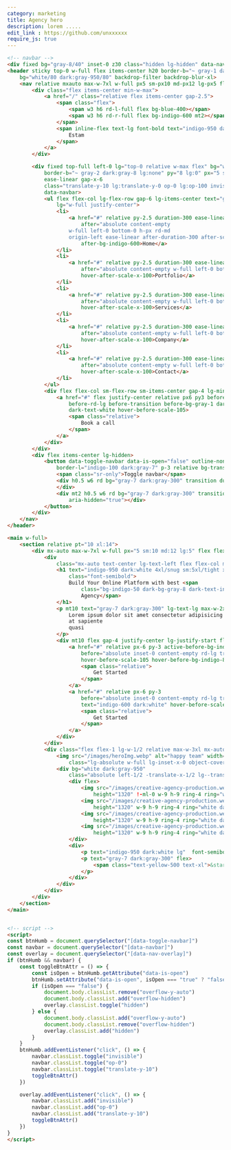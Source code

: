 ```yaml
---
category: marketing
title: Agency hero
description: lorem .....
edit_link : https://github.com/unxxxxxx
require_js: true
---
```


```html
<!-- navbar -->
<div fixed bg="gray-8/40" inset-0 z30 class="hidden lg-hidden" data-nav-overlay aria-hidden="true"></div>
<header sticky top-0 w-full flex items-center h20 border-b="~ gray-1 dark:gray-9" z40
    bg="white/80 dark:gray-950/80" backdrop-filter backdrop-blur-xl>
    <nav relative mxauto max-w-7xl w-full px5 sm-px10 md-px12 lg-px5 flex gap-x-5 justify-between items-center>
        <div class="flex items-center min-w-max">
            <a href="/" class="relative flex items-center gap-2.5">
                <span class="flex">
                    <span w3 h6 rd-l-full flex bg-blue-400></span>
                    <span w3 h6 rd-r-full flex bg-indigo-600 mt2></span>
                </span>
                <span inline-flex text-lg font-bold text="indigo-950 dark:white">
                    Estam
                </span>
            </a>
        </div>

        <div fixed top-full left-0 lg="top-0 relative w-max flex" bg="white dark:gray-950 lg:transparent"
            border-b="~ gray-2 dark:gray-8 lg:none" py="8 lg:0" px="5 sm:10 md:12 lg:px-0" w-full duration-300
            ease-linear gap-x-6
            class="translate-y-10 lg:translate-y-0 op-0 lg:op-100 invisible lg-visible"
            data-navbar>
            <ul flex flex-col lg-flex-row gap-6 lg-items-center text="gray-7 dark:gray-300"
                lg="w-full justify-center">
                <li>
                    <a href="#" relative py-2.5 duration-300 ease-linear text-indigo-600 hover-text-indigo-600
                        after="absolute content-empty
                    w-full left-0 bottom-0 h-px rd-md 
                    origin-left ease-linear after-duration-300 after-scale-x-0" hover-after-scale-x-100
                        after-bg-indigo-600>Home</a>
                </li>
                <li>
                    <a href="#" relative py-2.5 duration-300 ease-linear hover-text-indigo-600
                        after="absolute content-empty w-full left-0 bottom-0 h-px rd-md origin-left ease-linear duration-300 scale-x-0 bg-indigo-600"
                        hover-after-scale-x-100>Portfolio</a>
                </li>
                <li>
                    <a href="#" relative py-2.5 duration-300 ease-linear hover-text-indigo-600
                        after="absolute content-empty w-full left-0 bottom-0 h-px rd-md origin-left ease-linear duration-300 scale-x-0 bg-indigo-600"
                        hover-after-scale-x-100>Services</a>
                </li>
                <li>
                    <a href="#" relative py-2.5 duration-300 ease-linear hover-text-indigo-600
                        after="absolute content-empty w-full left-0 bottom-0 h-px rd-md origin-left ease-linear duration-300 scale-x-0 bg-indigo-600"
                        hover-after-scale-x-100>Company</a>
                </li>
                <li>
                    <a href="#" relative py-2.5 duration-300 ease-linear hover-text-indigo-600
                        after="absolute content-empty w-full left-0 bottom-0 h-px rd-md origin-left ease-linear duration-300 scale-x-0 bg-indigo-600"
                        hover-after-scale-x-100>Contact</a>
                </li>
            </ul>
            <div flex flex-col sm-flex-row sm-items-center gap-4 lg-min-w-max mt="10 lg:0" aria-hidden="true">
                <a href="#" flex justify-center relative px6 py3 before-absolute before-content-empty before-inset-0
                    before-rd-lg before-transition before-bg-gray-1 dark-before-bg-gray-8 text-indigo-600
                    dark-text-white hover-before-scale-105>
                    <span class="relative">
                        Book a call
                    </span>
                </a>
            </div>
        </div>
        <div flex items-center lg-hidden>
            <button data-toggle-navbar data-is-open="false" outline-none border-l
                border-l="indigo-100 dark:gray-7" p-3 relative bg-transparent>
                <span class="sr-only">Toggle navbar</span>
                <div h0.5 w6 rd bg="gray-7 dark:gray-300" transition duration-300 id="line-1" aria-hidden="true">
                </div>
                <div mt2 h0.5 w6 rd bg="gray-7 dark:gray-300" transition duration-300 id="line-2"
                    aria-hidden="true"></div>
            </button>
        </div>
    </nav>
</header>

<main w-full>
    <section relative pt="10 xl:14">
        <div mx-auto max-w-7xl w-full px="5 sm:10 md:12 lg:5" flex flex-col lg-flex-row gap="8 lg:10 xl:12">
            <div
                class="mx-auto text-center lg-text-left flex flex-col max-w-3xl justify-center lg-justify-start lg-py-8 flex-1 lg-w-1/2 lg-max-w-none">
                <h1 text="indigo-950 dark:white 4xl/snug sm:5xl/tight xl:6xl/tight"
                    class="font-semibold">
                    Build Your Online Platform with best <span
                        class="bg-indigo-50 dark-bg-gray-8 dark-text-indigo-600 inline-block border border-dashed border-indigo-600 px-3">Digital
                        Agency</span>
                </h1>
                <p mt10 text="gray-7 dark:gray-300" lg-text-lg max-w-2xl lg-max-w-none mx-auto>
                    Lorem ipsum dolor sit amet consectetur adipisicing elit. Dignissimos, fugit! Laborum quo maxime
                    at sapiente
                    quasi
                </p>
                <div mt10 flex gap-4 justify-center lg-justify-start flex-wrap>
                    <a href="#" relative px-6 py-3 active-before-bg-indigo-700 text-white
                        before="absolute inset-0 content-empty rd-lg transition bg-indigo-600"
                        hover-before-scale-105 hover-before-bg-indigo-800>
                        <span class="relative">
                            Get Started
                        </span>
                    </a>
                    <a href="#" relative px-6 py-3
                        before="absolute inset-0 content-empty rd-lg transition bg-gray-1 dark:bg-gray-9"
                        text="indigo-600 dark:white" hover-before-scale-105>
                        <span class="relative">
                            Get Started
                        </span>
                    </a>
                </div>
            </div>
            <div class="flex flex-1 lg-w-1/2 relative max-w-3xl mx-auto lg-max-w-none">
                <img src="/images/heroImg.webp" alt="happy team" width="1850" height="auto"
                    class="lg-absolute w-full lg-inset-x-0 object-cover lg-h-full">
                <div bg="white dark:gray-950"
                    class="absolute left-1/2 -translate-x-1/2 lg--translate-x-0 -bottom-10 w-60 p-4 rd-lg  border dark-border-gray-8">
                    <div flex>
                        <img src="/images/creative-agency-production.webp" alt="employee image" width="1920"
                            height="1320" !-ml-0 w-9 h-9 ring-4 ring="white dark:gray-950" object-cover rd-full>
                        <img src="/images/creative-agency-production.webp" alt="employee image" width="1920"
                            height="1320" w-9 h-9 ring-4 ring="white dark:gray-950" object-cover rd-full -ml-1>
                        <img src="/images/creative-agency-production.webp" alt="employee image" width="1920"
                            height="1320" w-9 h-9 ring-4 ring="white dark:gray-950" object-cover rd-full -ml-1>
                        <img src="/images/creative-agency-production.webp" alt="employee image" width="1920"
                            height="1320" w-9 h-9 ring-4 ring="white dark:gray-950" object-cover rd-full -ml-1>
                    </div>
                    <div>
                        <p text="indigo-950 dark:white lg"  font-semibold>45+ employees</p>
                        <p text="gray-7 dark:gray-300" flex>
                            <span class="text-yellow-500 text-xl">&starf;</span> 5.0 (2.5k reviews)
                        </p>
                    </div>
                </div>
            </div>
        </div>
    </section>
</main>


<!-- script -->
<script>
const btnHumb = document.querySelector("[data-toggle-navbar]")
const navbar = document.querySelector("[data-navbar]")
const overlay = document.querySelector("[data-nav-overlay]")
if (btnHumb && navbar) {
    const toggleBtnAttr = () => {
        const isOpen = btnHumb.getAttribute("data-is-open")
        btnHumb.setAttribute("data-is-open", isOpen === "true" ? "false" : "true")
        if (isOpen === "false") {
            document.body.classList.remove("overflow-y-auto")
            document.body.classList.add("overflow-hidden")
            overlay.classList.toggle("hidden")
        } else {
            document.body.classList.add("overflow-y-auto")
            document.body.classList.remove("overflow-hidden")
            overlay.classList.add("hidden")
        }
    }
    btnHumb.addEventListener("click", () => {
        navbar.classList.toggle("invisible")
        navbar.classList.toggle("op-0")
        navbar.classList.toggle("translate-y-10")
        toggleBtnAttr()
    })

    overlay.addEventListener("click", () => {
        navbar.classList.add("invisible")
        navbar.classList.add("op-0")
        navbar.classList.add("translate-y-10")
        toggleBtnAttr()
    })
}
</script>
```